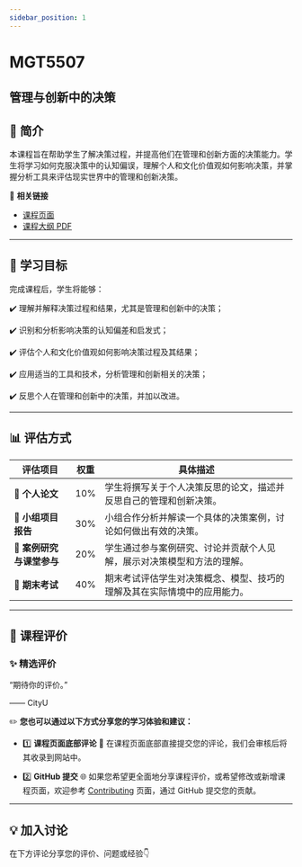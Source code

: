 ```yaml
---
sidebar_position: 1
---
```


# MGT5507
## 管理与创新中的决策

## **📘 简介**
本课程旨在帮助学生了解决策过程，并提高他们在管理和创新方面的决策能力。学生将学习如何克服决策中的认知偏误，理解个人和文化价值观如何影响决策，并掌握分析工具来评估现实世界中的管理和创新决策。

🔗 **相关链接**
- [课程页面](https://www.cityu.edu.hk/catalogue/pg/202425/course/MGT5507.htm)
- [课程大纲 PDF](https://www.cityu.edu.hk/catalogue/pg/202425/course/MGT5507.pdf)

---

## **🎯 学习目标**

完成课程后，学生将能够：

✔️ 理解并解释决策过程和结果，尤其是管理和创新中的决策；

✔️ 识别和分析影响决策的认知偏差和启发式；

✔️ 评估个人和文化价值观如何影响决策过程及其结果；

✔️ 应用适当的工具和技术，分析管理和创新相关的决策；

✔️ 反思个人在管理和创新中的决策，并加以改进。

---

## **📊 评估方式**

| **评估项目**          | **权重** | **具体描述**                                                                                       |
|----------------------|---------|---------------------------------------------------------------------------------------------------|
| **📄 个人论文**       | 10%     | 学生将撰写关于个人决策反思的论文，描述并反思自己的管理和创新决策。                              |
| **📄 小组项目报告**   | 30%     | 小组合作分析并解读一个具体的决策案例，讨论如何做出有效的决策。                                   |
| **📄 案例研究与课堂参与** | 20%     | 学生通过参与案例研究、讨论并贡献个人见解，展示对决策模型和方法的理解。                         |
| **📝 期末考试**       | 40%     | 期末考试评估学生对决策概念、模型、技巧的理解及其在实际情境中的应用能力。                      |

---

## **💬 课程评价**

### ✨ **精选评价**
<div className={commentStyles.commentBox}>
    <p className={commentStyles.commentText}>
        “期待你的评价。”
    </p>
    <p className={commentStyles.commentAuthor}>—— CityU</p>
</div>

✏️ **您也可以通过以下方式分享您的学习体验和建议：**

- 1️⃣ **课程页面底部评论**
💬 在课程页面底部直接提交您的评论，我们会审核后将其收录到网站中。

- 2️⃣ **GitHub 提交**
🌐 如果您希望更全面地分享课程评价，或希望修改或新增课程页面，欢迎参考 [Contributing](https://penjc.github.io/CityU/contributing) 页面，通过 GitHub 提交您的贡献。


---

## **💡 加入讨论**

在下方评论分享您的评价、问题或经验👇
<Utterances />
